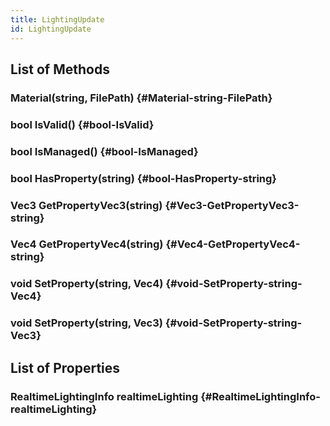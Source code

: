 ```yaml
---
title: LightingUpdate
id: LightingUpdate
---
```


## List of Methods

### Material(string, FilePath) {#Material-string-FilePath}

### bool IsValid() {#bool-IsValid}

### bool IsManaged() {#bool-IsManaged}

### bool HasProperty(string) {#bool-HasProperty-string}

### Vec3 GetPropertyVec3(string) {#Vec3-GetPropertyVec3-string}

### Vec4 GetPropertyVec4(string) {#Vec4-GetPropertyVec4-string}

### void SetProperty(string, Vec4) {#void-SetProperty-string-Vec4}

### void SetProperty(string, Vec3) {#void-SetProperty-string-Vec3}

## List of Properties

### RealtimeLightingInfo realtimeLighting {#RealtimeLightingInfo-realtimeLighting}

